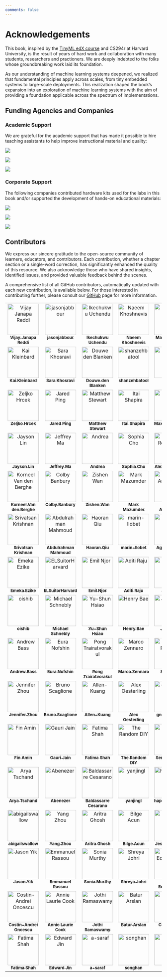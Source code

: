 ```yaml
---
comments: false
---
```


# Acknowledgements {.unnumbered}

This book, inspired by the [TinyML edX course](https://www.edx.org/certificates/professional-certificate/harvardx-tiny-machine-learning) and CS294r at Harvard University, is the result of years of hard work and collaboration with many students, researchers and practioners. We are deeply indebted to the folks whose groundbreaking work laid its foundation. 

As our understanding of machine learning systems deepened, we realized that fundamental principles apply across scales, from tiny embedded systems to large-scale deployments. This realization shaped the book's expansion into an exploration of machine learning systems with the aim of providing a foundation applicable across the spectrum of implementations.

## Funding Agencies and Companies

### Academic Support

We are grateful for the academic support that has made it possible to hire teaching assistants to help improve instructional material and quality:

::: {layout-nrow=2}

![](images/png/HDSI.png)

![](images/png/harvard-xtension-school.png)

![](images/png/NSF.png)

:::

### Corporate Support

The following companies contributed hardware kits used for the labs in this book and/or supported the development of hands-on educational materials:

::: {layout-nrow=1}

![](images/png/Arduino.png)

![](images/png/google.png)

![](images/jpg/seeedstudio.jpg)

:::

## Contributors

We express our sincere gratitude to the open-source community of learners, educators, and contributors. Each contribution, whether a chapter section or a single-word correction, has significantly enhanced the quality of this resource. We also acknowledge those who have shared insights, identified issues, and provided valuable feedback behind the scenes. 

A comprehensive list of all GitHub contributors, automatically updated with each new contribution, is available below. For those interested in contributing further, please consult our [GitHub](https://github.com/harvard-edge/cs249r_book) page for more information.

<style>

  /* Base styles for the contributors' table */
.contributors-table {
  width: 100%;
  text-align: center;
}

/* Styles for the table cells */
.contributors-table td {
  vertical-align: top;
}

/* Media query for screens smaller than a certain width (e.g., 768px) */
@media (max-width: 768px) {
  /* Convert table rows and cells to block elements */
  .contributors-table,
  .contributors-table tbody,
  .contributors-table tr,
  .contributors-table td {
    display: block;
    width: 100%;
  }

  /* Hide the redundant td elements that are empty or not needed */
  .contributors-table td:empty {
    display: none;
  }

  /* Adjust padding and margins for mobile view */
  .contributors-table td {
    /* Adjust padding and margins as needed */
    padding: 10px;
    margin-bottom: 10px;
    /* Create a border or separator effect */
    border-bottom: 1px solid #eaeaea;
  }

  /* Ensure images and content scale correctly */
  .contributors-table img {
    width: 100px; /* or any other appropriate size */
    height: auto;
    margin: 0 auto; /* centers the image */
  }

  /* Optional: Style the name to be more prominent on mobile */
  .contributors-table sub {
    display: block;
    margin-top: 5px;
    font-size: larger; /* makes the name larger */
  }
}

/* Ensure the class is added to the table element */
.contributors-table {
  /* Additional styling if needed */
}
  </style>


<!-- ALL-CONTRIBUTORS-LIST:START - Do not remove or modify this section -->
<!-- prettier-ignore-start -->
<!-- markdownlint-disable -->
<table>
  <tbody>
    <tr>
      <td align="center" valign="top" width="20%"><a href="https://github.com/profvjreddi"><img src="https://avatars.githubusercontent.com/profvjreddi?s=100" width="100px;" alt="Vijay Janapa Reddi"/><br /><sub><b>Vijay Janapa Reddi</b></sub></a><br /></td>
      <td align="center" valign="top" width="20%"><a href="https://github.com/jasonjabbour"><img src="https://avatars.githubusercontent.com/jasonjabbour?s=100" width="100px;" alt="jasonjabbour"/><br /><sub><b>jasonjabbour</b></sub></a><br /></td>
      <td align="center" valign="top" width="20%"><a href="https://github.com/uchendui"><img src="https://avatars.githubusercontent.com/uchendui?s=100" width="100px;" alt="Ikechukwu Uchendu"/><br /><sub><b>Ikechukwu Uchendu</b></sub></a><br /></td>
      <td align="center" valign="top" width="20%"><a href="https://github.com/Naeemkh"><img src="https://avatars.githubusercontent.com/Naeemkh?s=100" width="100px;" alt="Naeem Khoshnevis"/><br /><sub><b>Naeem Khoshnevis</b></sub></a><br /></td>
      <td align="center" valign="top" width="20%"><a href="https://github.com/Mjrovai"><img src="https://avatars.githubusercontent.com/Mjrovai?s=100" width="100px;" alt="Marcelo Rovai"/><br /><sub><b>Marcelo Rovai</b></sub></a><br /></td>
    </tr>
    <tr>
      <td align="center" valign="top" width="20%"><a href="https://github.com/kai4avaya"><img src="https://avatars.githubusercontent.com/kai4avaya?s=100" width="100px;" alt="Kai Kleinbard"/><br /><sub><b>Kai Kleinbard</b></sub></a><br /></td>
      <td align="center" valign="top" width="20%"><a href="https://github.com/Sara-Khosravi"><img src="https://avatars.githubusercontent.com/Sara-Khosravi?s=100" width="100px;" alt="Sara Khosravi"/><br /><sub><b>Sara Khosravi</b></sub></a><br /></td>
      <td align="center" valign="top" width="20%"><a href="https://github.com/V0XNIHILI"><img src="https://avatars.githubusercontent.com/V0XNIHILI?s=100" width="100px;" alt="Douwe den Blanken"/><br /><sub><b>Douwe den Blanken</b></sub></a><br /></td>
      <td align="center" valign="top" width="20%"><a href="https://github.com/shanzehbatool"><img src="https://avatars.githubusercontent.com/shanzehbatool?s=100" width="100px;" alt="shanzehbatool"/><br /><sub><b>shanzehbatool</b></sub></a><br /></td>
      <td align="center" valign="top" width="20%"><a href="https://github.com/eliasab16"><img src="https://avatars.githubusercontent.com/eliasab16?s=100" width="100px;" alt="Elias"/><br /><sub><b>Elias</b></sub></a><br /></td>
    </tr>
    <tr>
      <td align="center" valign="top" width="20%"><a href="https://github.com/hzeljko"><img src="https://avatars.githubusercontent.com/hzeljko?s=100" width="100px;" alt="Zeljko Hrcek"/><br /><sub><b>Zeljko Hrcek</b></sub></a><br /></td>
      <td align="center" valign="top" width="20%"><a href="https://github.com/JaredP94"><img src="https://avatars.githubusercontent.com/JaredP94?s=100" width="100px;" alt="Jared Ping"/><br /><sub><b>Jared Ping</b></sub></a><br /></td>
      <td align="center" valign="top" width="20%"><a href="https://github.com/mpstewart1"><img src="https://avatars.githubusercontent.com/mpstewart1?s=100" width="100px;" alt="Matthew Stewart"/><br /><sub><b>Matthew Stewart</b></sub></a><br /></td>
      <td align="center" valign="top" width="20%"><a href="https://github.com/ishapira1"><img src="https://avatars.githubusercontent.com/ishapira1?s=100" width="100px;" alt="Itai Shapira"/><br /><sub><b>Itai Shapira</b></sub></a><br /></td>
      <td align="center" valign="top" width="20%"><a href="https://github.com/harvard-edge/cs249r_book/graphs/contributors"><img src="https://www.gravatar.com/avatar/8863743b4f26c1a20e730fcf7ebc3bc0?d=identicon&s=100?s=100" width="100px;" alt="Maximilian Lam"/><br /><sub><b>Maximilian Lam</b></sub></a><br /></td>
    </tr>
    <tr>
      <td align="center" valign="top" width="20%"><a href="https://github.com/jaysonzlin"><img src="https://avatars.githubusercontent.com/jaysonzlin?s=100" width="100px;" alt="Jayson Lin"/><br /><sub><b>Jayson Lin</b></sub></a><br /></td>
      <td align="center" valign="top" width="20%"><a href="https://github.com/18jeffreyma"><img src="https://avatars.githubusercontent.com/18jeffreyma?s=100" width="100px;" alt="Jeffrey Ma"/><br /><sub><b>Jeffrey Ma</b></sub></a><br /></td>
      <td align="center" valign="top" width="20%"><a href="https://github.com/andreamurillomtz"><img src="https://avatars.githubusercontent.com/andreamurillomtz?s=100" width="100px;" alt="Andrea"/><br /><sub><b>Andrea</b></sub></a><br /></td>
      <td align="center" valign="top" width="20%"><a href="https://github.com/sophiacho1"><img src="https://avatars.githubusercontent.com/sophiacho1?s=100" width="100px;" alt="Sophia Cho"/><br /><sub><b>Sophia Cho</b></sub></a><br /></td>
      <td align="center" valign="top" width="20%"><a href="https://github.com/alxrod"><img src="https://avatars.githubusercontent.com/alxrod?s=100" width="100px;" alt="Alex Rodriguez"/><br /><sub><b>Alex Rodriguez</b></sub></a><br /></td>
    </tr>
    <tr>
      <td align="center" valign="top" width="20%"><a href="https://github.com/korneelf1"><img src="https://avatars.githubusercontent.com/korneelf1?s=100" width="100px;" alt="Korneel Van den Berghe"/><br /><sub><b>Korneel Van den Berghe</b></sub></a><br /></td>
      <td align="center" valign="top" width="20%"><a href="https://github.com/colbybanbury"><img src="https://avatars.githubusercontent.com/colbybanbury?s=100" width="100px;" alt="Colby Banbury"/><br /><sub><b>Colby Banbury</b></sub></a><br /></td>
      <td align="center" valign="top" width="20%"><a href="https://github.com/zishenwan"><img src="https://avatars.githubusercontent.com/zishenwan?s=100" width="100px;" alt="Zishen Wan"/><br /><sub><b>Zishen Wan</b></sub></a><br /></td>
      <td align="center" valign="top" width="20%"><a href="https://github.com/mmaz"><img src="https://avatars.githubusercontent.com/mmaz?s=100" width="100px;" alt="Mark Mazumder"/><br /><sub><b>Mark Mazumder</b></sub></a><br /></td>
      <td align="center" valign="top" width="20%"><a href="https://github.com/DivyaAmirtharaj"><img src="https://avatars.githubusercontent.com/DivyaAmirtharaj?s=100" width="100px;" alt="Divya Amirtharaj"/><br /><sub><b>Divya Amirtharaj</b></sub></a><br /></td>
    </tr>
    <tr>
      <td align="center" valign="top" width="20%"><a href="https://github.com/srivatsankrishnan"><img src="https://avatars.githubusercontent.com/srivatsankrishnan?s=100" width="100px;" alt="Srivatsan Krishnan"/><br /><sub><b>Srivatsan Krishnan</b></sub></a><br /></td>
      <td align="center" valign="top" width="20%"><a href="https://github.com/ma3mool"><img src="https://avatars.githubusercontent.com/ma3mool?s=100" width="100px;" alt="Abdulrahman Mahmoud"/><br /><sub><b>Abdulrahman Mahmoud</b></sub></a><br /></td>
      <td align="center" valign="top" width="20%"><a href="https://github.com/James-QiuHaoran"><img src="https://avatars.githubusercontent.com/James-QiuHaoran?s=100" width="100px;" alt="Haoran Qiu"/><br /><sub><b>Haoran Qiu</b></sub></a><br /></td>
      <td align="center" valign="top" width="20%"><a href="https://github.com/arnaumarin"><img src="https://avatars.githubusercontent.com/arnaumarin?s=100" width="100px;" alt="marin-llobet"/><br /><sub><b>marin-llobet</b></sub></a><br /></td>
      <td align="center" valign="top" width="20%"><a href="https://github.com/aptl26"><img src="https://avatars.githubusercontent.com/aptl26?s=100" width="100px;" alt="Aghyad Deeb"/><br /><sub><b>Aghyad Deeb</b></sub></a><br /></td>
    </tr>
    <tr>
      <td align="center" valign="top" width="20%"><a href="https://github.com/eezike"><img src="https://avatars.githubusercontent.com/eezike?s=100" width="100px;" alt="Emeka Ezike"/><br /><sub><b>Emeka Ezike</b></sub></a><br /></td>
      <td align="center" valign="top" width="20%"><a href="https://github.com/ELSuitorHarvard"><img src="https://avatars.githubusercontent.com/ELSuitorHarvard?s=100" width="100px;" alt="ELSuitorHarvard"/><br /><sub><b>ELSuitorHarvard</b></sub></a><br /></td>
      <td align="center" valign="top" width="20%"><a href="https://github.com/Ekhao"><img src="https://avatars.githubusercontent.com/Ekhao?s=100" width="100px;" alt="Emil Njor"/><br /><sub><b>Emil Njor</b></sub></a><br /></td>
      <td align="center" valign="top" width="20%"><a href="https://github.com/AditiR-42"><img src="https://avatars.githubusercontent.com/AditiR-42?s=100" width="100px;" alt="Aditi Raju"/><br /><sub><b>Aditi Raju</b></sub></a><br /></td>
      <td align="center" valign="top" width="20%"><a href="https://github.com/jared-ni"><img src="https://avatars.githubusercontent.com/jared-ni?s=100" width="100px;" alt="Jared Ni"/><br /><sub><b>Jared Ni</b></sub></a><br /></td>
    </tr>
    <tr>
      <td align="center" valign="top" width="20%"><a href="https://github.com/oishib"><img src="https://avatars.githubusercontent.com/oishib?s=100" width="100px;" alt="oishib"/><br /><sub><b>oishib</b></sub></a><br /></td>
      <td align="center" valign="top" width="20%"><a href="https://github.com/MichaelSchnebly"><img src="https://avatars.githubusercontent.com/MichaelSchnebly?s=100" width="100px;" alt="Michael Schnebly"/><br /><sub><b>Michael Schnebly</b></sub></a><br /></td>
      <td align="center" valign="top" width="20%"><a href="https://github.com/leo47007"><img src="https://avatars.githubusercontent.com/leo47007?s=100" width="100px;" alt="Yu-Shun Hsiao"/><br /><sub><b>Yu-Shun Hsiao</b></sub></a><br /></td>
      <td align="center" valign="top" width="20%"><a href="https://github.com/BaeHenryS"><img src="https://avatars.githubusercontent.com/BaeHenryS?s=100" width="100px;" alt="Henry Bae"/><br /><sub><b>Henry Bae</b></sub></a><br /></td>
      <td align="center" valign="top" width="20%"><a href="https://github.com/jaywonchung"><img src="https://avatars.githubusercontent.com/jaywonchung?s=100" width="100px;" alt="Jae-Won Chung"/><br /><sub><b>Jae-Won Chung</b></sub></a><br /></td>
    </tr>
    <tr>
      <td align="center" valign="top" width="20%"><a href="https://github.com/arbass22"><img src="https://avatars.githubusercontent.com/arbass22?s=100" width="100px;" alt="Andrew Bass"/><br /><sub><b>Andrew Bass</b></sub></a><br /></td>
      <td align="center" valign="top" width="20%"><a href="https://github.com/euranofshin"><img src="https://avatars.githubusercontent.com/euranofshin?s=100" width="100px;" alt="Eura Nofshin"/><br /><sub><b>Eura Nofshin</b></sub></a><br /></td>
      <td align="center" valign="top" width="20%"><a href="https://github.com/pongtr"><img src="https://avatars.githubusercontent.com/pongtr?s=100" width="100px;" alt="Pong Trairatvorakul"/><br /><sub><b>Pong Trairatvorakul</b></sub></a><br /></td>
      <td align="center" valign="top" width="20%"><a href="https://github.com/marcozennaro"><img src="https://avatars.githubusercontent.com/marcozennaro?s=100" width="100px;" alt="Marco Zennaro"/><br /><sub><b>Marco Zennaro</b></sub></a><br /></td>
      <td align="center" valign="top" width="20%"><a href="https://github.com/ShvetankPrakash"><img src="https://avatars.githubusercontent.com/ShvetankPrakash?s=100" width="100px;" alt="Shvetank Prakash"/><br /><sub><b>Shvetank Prakash</b></sub></a><br /></td>
    </tr>
    <tr>
      <td align="center" valign="top" width="20%"><a href="https://github.com/jzhou1318"><img src="https://avatars.githubusercontent.com/jzhou1318?s=100" width="100px;" alt="Jennifer Zhou"/><br /><sub><b>Jennifer Zhou</b></sub></a><br /></td>
      <td align="center" valign="top" width="20%"><a href="https://github.com/BrunoScaglione"><img src="https://avatars.githubusercontent.com/BrunoScaglione?s=100" width="100px;" alt="Bruno Scaglione"/><br /><sub><b>Bruno Scaglione</b></sub></a><br /></td>
      <td align="center" valign="top" width="20%"><a href="https://github.com/Allen-Kuang"><img src="https://avatars.githubusercontent.com/Allen-Kuang?s=100" width="100px;" alt="Allen-Kuang"/><br /><sub><b>Allen-Kuang</b></sub></a><br /></td>
      <td align="center" valign="top" width="20%"><a href="https://github.com/alex-oesterling"><img src="https://avatars.githubusercontent.com/alex-oesterling?s=100" width="100px;" alt="Alex Oesterling"/><br /><sub><b>Alex Oesterling</b></sub></a><br /></td>
      <td align="center" valign="top" width="20%"><a href="https://github.com/gnodipac886"><img src="https://avatars.githubusercontent.com/gnodipac886?s=100" width="100px;" alt="gnodipac886"/><br /><sub><b>gnodipac886</b></sub></a><br /></td>
    </tr>
    <tr>
      <td align="center" valign="top" width="20%"><a href="https://github.com/FinAminToastCrunch"><img src="https://avatars.githubusercontent.com/FinAminToastCrunch?s=100" width="100px;" alt="Fin Amin"/><br /><sub><b>Fin Amin</b></sub></a><br /></td>
      <td align="center" valign="top" width="20%"><a href="https://github.com/Gjain234"><img src="https://avatars.githubusercontent.com/Gjain234?s=100" width="100px;" alt="Gauri Jain"/><br /><sub><b>Gauri Jain</b></sub></a><br /></td>
      <td align="center" valign="top" width="20%"><a href="https://github.com/harvard-edge/cs249r_book/graphs/contributors"><img src="https://www.gravatar.com/avatar/468ef35acc69f3266efd700992daa369?d=identicon&s=100?s=100" width="100px;" alt="Fatima Shah"/><br /><sub><b>Fatima Shah</b></sub></a><br /></td>
      <td align="center" valign="top" width="20%"><a href="https://github.com/vitasam"><img src="https://avatars.githubusercontent.com/vitasam?s=100" width="100px;" alt="The Random DIY"/><br /><sub><b>The Random DIY</b></sub></a><br /></td>
      <td align="center" valign="top" width="20%"><a href="https://github.com/serco425"><img src="https://avatars.githubusercontent.com/serco425?s=100" width="100px;" alt="Sercan Aygün"/><br /><sub><b>Sercan Aygün</b></sub></a><br /></td>
    </tr>
    <tr>
      <td align="center" valign="top" width="20%"><a href="https://github.com/aryatschand"><img src="https://avatars.githubusercontent.com/aryatschand?s=100" width="100px;" alt="Arya Tschand"/><br /><sub><b>Arya Tschand</b></sub></a><br /></td>
      <td align="center" valign="top" width="20%"><a href="https://github.com/AbenezerKb"><img src="https://avatars.githubusercontent.com/AbenezerKb?s=100" width="100px;" alt="Abenezer"/><br /><sub><b>Abenezer</b></sub></a><br /></td>
      <td align="center" valign="top" width="20%"><a href="https://github.com/BravoBaldo"><img src="https://avatars.githubusercontent.com/BravoBaldo?s=100" width="100px;" alt="Baldassarre Cesarano"/><br /><sub><b>Baldassarre Cesarano</b></sub></a><br /></td>
      <td align="center" valign="top" width="20%"><a href="https://github.com/YLab-UChicago"><img src="https://avatars.githubusercontent.com/YLab-UChicago?s=100" width="100px;" alt="yanjingl"/><br /><sub><b>yanjingl</b></sub></a><br /></td>
      <td align="center" valign="top" width="20%"><a href="https://github.com/happyappledog"><img src="https://avatars.githubusercontent.com/happyappledog?s=100" width="100px;" alt="happyappledog"/><br /><sub><b>happyappledog</b></sub></a><br /></td>
    </tr>
    <tr>
      <td align="center" valign="top" width="20%"><a href="https://github.com/abigailswallow"><img src="https://avatars.githubusercontent.com/abigailswallow?s=100" width="100px;" alt="abigailswallow"/><br /><sub><b>abigailswallow</b></sub></a><br /></td>
      <td align="center" valign="top" width="20%"><a href="https://github.com/YangZhou1997"><img src="https://avatars.githubusercontent.com/YangZhou1997?s=100" width="100px;" alt="Yang Zhou"/><br /><sub><b>Yang Zhou</b></sub></a><br /></td>
      <td align="center" valign="top" width="20%"><a href="https://github.com/arighosh05"><img src="https://avatars.githubusercontent.com/arighosh05?s=100" width="100px;" alt="Aritra Ghosh"/><br /><sub><b>Aritra Ghosh</b></sub></a><br /></td>
      <td align="center" valign="top" width="20%"><a href="https://github.com/bilgeacun"><img src="https://avatars.githubusercontent.com/bilgeacun?s=100" width="100px;" alt="Bilge Acun"/><br /><sub><b>Bilge Acun</b></sub></a><br /></td>
      <td align="center" valign="top" width="20%"><a href="https://github.com/jessicaquaye"><img src="https://avatars.githubusercontent.com/jessicaquaye?s=100" width="100px;" alt="Jessica Quaye"/><br /><sub><b>Jessica Quaye</b></sub></a><br /></td>
    </tr>
    <tr>
      <td align="center" valign="top" width="20%"><a href="https://github.com/jasonlyik"><img src="https://avatars.githubusercontent.com/jasonlyik?s=100" width="100px;" alt="Jason Yik"/><br /><sub><b>Jason Yik</b></sub></a><br /></td>
      <td align="center" valign="top" width="20%"><a href="https://github.com/emmanuel2406"><img src="https://avatars.githubusercontent.com/emmanuel2406?s=100" width="100px;" alt="Emmanuel Rassou"/><br /><sub><b>Emmanuel Rassou</b></sub></a><br /></td>
      <td align="center" valign="top" width="20%"><a href="https://github.com/skmur"><img src="https://avatars.githubusercontent.com/skmur?s=100" width="100px;" alt="Sonia Murthy"/><br /><sub><b>Sonia Murthy</b></sub></a><br /></td>
      <td align="center" valign="top" width="20%"><a href="https://github.com/sjohri20"><img src="https://avatars.githubusercontent.com/sjohri20?s=100" width="100px;" alt="Shreya Johri"/><br /><sub><b>Shreya Johri</b></sub></a><br /></td>
      <td align="center" valign="top" width="20%"><a href="https://github.com/vijay-edu"><img src="https://avatars.githubusercontent.com/vijay-edu?s=100" width="100px;" alt="Vijay Edupuganti"/><br /><sub><b>Vijay Edupuganti</b></sub></a><br /></td>
    </tr>
    <tr>
      <td align="center" valign="top" width="20%"><a href="https://github.com/harvard-edge/cs249r_book/graphs/contributors"><img src="https://www.gravatar.com/avatar/fc4f3460cdfb9365ab59bdeafb06413e?d=identicon&s=100?s=100" width="100px;" alt="Costin-Andrei Oncescu"/><br /><sub><b>Costin-Andrei Oncescu</b></sub></a><br /></td>
      <td align="center" valign="top" width="20%"><a href="https://github.com/harvard-edge/cs249r_book/graphs/contributors"><img src="https://www.gravatar.com/avatar/7cd8d5dfd83071f23979019d97655dc5?d=identicon&s=100?s=100" width="100px;" alt="Annie Laurie Cook"/><br /><sub><b>Annie Laurie Cook</b></sub></a><br /></td>
      <td align="center" valign="top" width="20%"><a href="https://github.com/harvard-edge/cs249r_book/graphs/contributors"><img src="https://www.gravatar.com/avatar/f88052cca4f401d9b0f43aed0a53434a?d=identicon&s=100?s=100" width="100px;" alt="Jothi Ramaswamy"/><br /><sub><b>Jothi Ramaswamy</b></sub></a><br /></td>
      <td align="center" valign="top" width="20%"><a href="https://github.com/harvard-edge/cs249r_book/graphs/contributors"><img src="https://www.gravatar.com/avatar/35a8d9ffd03f05e79a2c6ce6206a56f2?d=identicon&s=100?s=100" width="100px;" alt="Batur Arslan"/><br /><sub><b>Batur Arslan</b></sub></a><br /></td>
      <td align="center" valign="top" width="20%"><a href="https://github.com/harvard-edge/cs249r_book/graphs/contributors"><img src="https://www.gravatar.com/avatar/bd53d146aa888548c8db4da02bf81e7a?d=identicon&s=100?s=100" width="100px;" alt="Curren Iyer"/><br /><sub><b>Curren Iyer</b></sub></a><br /></td>
    </tr>
    <tr>
      <td align="center" valign="top" width="20%"><a href="https://github.com/harvard-edge/cs249r_book/graphs/contributors"><img src="https://www.gravatar.com/avatar/468ef35acc69f3266efd700992daa369?d=identicon&s=100?s=100" width="100px;" alt="Fatima Shah"/><br /><sub><b>Fatima Shah</b></sub></a><br /></td>
      <td align="center" valign="top" width="20%"><a href="https://github.com/harvard-edge/cs249r_book/graphs/contributors"><img src="https://www.gravatar.com/avatar/8d8410338458e08bd5e4b96f58e1c217?d=identicon&s=100?s=100" width="100px;" alt="Edward Jin"/><br /><sub><b>Edward Jin</b></sub></a><br /></td>
      <td align="center" valign="top" width="20%"><a href="https://github.com/harvard-edge/cs249r_book/graphs/contributors"><img src="https://www.gravatar.com/avatar/a5a47df988ab1720dd706062e523ca32?d=identicon&s=100?s=100" width="100px;" alt="a-saraf"/><br /><sub><b>a-saraf</b></sub></a><br /></td>
      <td align="center" valign="top" width="20%"><a href="https://github.com/harvard-edge/cs249r_book/graphs/contributors"><img src="https://www.gravatar.com/avatar/c2dc311aa8122d5f5f061e1db14682b1?d=identicon&s=100?s=100" width="100px;" alt="songhan"/><br /><sub><b>songhan</b></sub></a><br /></td>
      <td align="center" valign="top" width="20%"><a href="https://github.com/harvard-edge/cs249r_book/graphs/contributors"><img src="https://www.gravatar.com/avatar/43b1feff77c8a95fd581774fb8ec891f?d=identicon&s=100?s=100" width="100px;" alt="Zishen"/><br /><sub><b>Zishen</b></sub></a><br /></td>
    </tr>
  </tbody>
</table>

<!-- markdownlint-restore -->
<!-- prettier-ignore-end -->

<!-- ALL-CONTRIBUTORS-LIST:END -->


<script>
document.addEventListener('DOMContentLoaded', (event) => {
  // Query the table using a distinctive feature, like an embedded GitHub link within a table cell.
  var githubTables = document.querySelectorAll('table a[href^="https://github.com/"]');
  githubTables.forEach(function(githubLink) {
    var table = githubLink.closest('table'); // Find the closest table ancestor
    if (table) {
      table.classList.add('contributors-table'); // Add the 'contributors-table' class
    }
  });
});
</script>